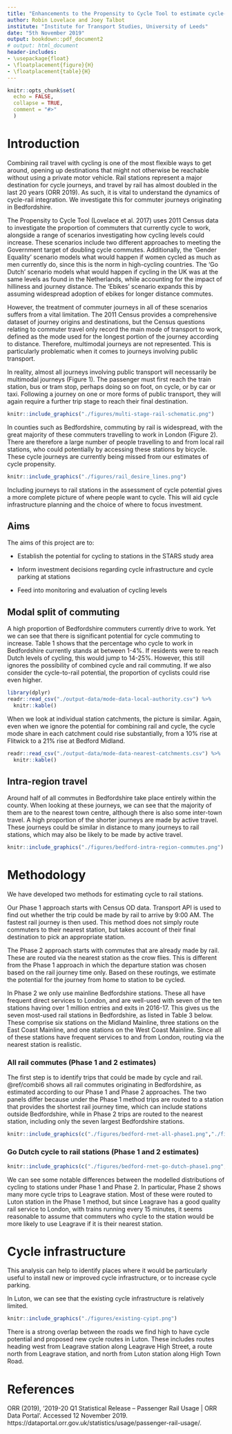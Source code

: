 ```yaml
---
title: "Enhancements to the Propensity to Cycle Tool to estimate cycle-to-station potential: PCT STARS Phase 2 Report"
author: Robin Lovelace and Joey Talbot
institute: "Institute for Transport Studies, University of Leeds"
date: "5th November 2019"
output: bookdown::pdf_document2
# output: html_document
header-includes: 
- \usepackage{float} 
- \floatplacement{figure}{H}
- \floatplacement{table}{H}
---
```


```r
knitr::opts_chunk$set(
  echo = FALSE,   
  collapse = TRUE,
  comment = "#>"
  )
```

# Introduction

Combining rail travel with cycling is one of the most flexible ways to get around, opening up destinations that might not otherwise be reachable without using a private motor vehicle. Rail stations represent a major destination for cycle journeys, and travel by rail has almost doubled in the last 20 years (ORR 2019). As such, it is vital to understand the dynamics of cycle-rail integration. We investigate this for commuter journeys originating in Bedfordshire.

The Propensity to Cycle Tool (Lovelace et al. 2017) uses 2011 Census data to investigate the proportion of commuters that currently cycle to work, alongside a range of scenarios investigating how cycling levels could increase. These scenarios include two different approaches to meeting the Government target of doubling cycle commutes. Additionally, the 'Gender Equality' scenario models what would happen if women cycled as much as men currently do, since this is the norm in high-cycling countries. The 'Go Dutch' scenario models what would happen if cycling in the UK was at the same levels as found in the Netherlands, while accounting for the impact of hilliness and journey distance.  The 'Ebikes' scenario expands this by assuming widespread adoption of ebikes for longer distance commutes. 

However, the treatment of commuter journeys in all of these scenarios suffers from a vital limitation. The 2011 Census provides a comprehensive dataset of journey origins and destinations, but the Census questions relating to commuter travel only record the main mode of transport to work, defined as the mode used for the longest portion of the journey according to distance. Therefore, multimodal journeys are not represented. This is particularly problematic when it comes to journeys involving public transport. 

In reality, almost all journeys involving public transport will necessarily be multimodal journeys (Figure 1). The passenger must first reach the train station, bus or tram stop, perhaps doing so on foot, on cycle, or by car or taxi. Following a journey on one or more forms of public transport, they will again require a further trip stage to reach their final destination. 

```r
knitr::include_graphics("./figures/multi-stage-rail-schematic.png")
```

In counties such as Bedfordshire, commuting by rail is widespread, with the great majority of these commuters travelling to work in London (Figure 2). There are therefore a large number of people travelling to and from local rail stations, who could potentially by accessing these stations by bicycle. These cycle journeys are currently being missed from our estimates of cycle propensity.

```r
knitr::include_graphics("./figures/rail_desire_lines.png")
```

Including journeys to rail stations in the assessment of cycle potential gives a more complete picture of where people want to cycle. This will aid cycle infrastructure planning and the choice of where to focus investment. 


## Aims

The aims of this project are to:

- Establish the potential for cycling to stations in the STARS study area

- Inform investment decisions regarding cycle infrastructure and cycle parking at stations

- Feed into monitoring and evaluation of cycling levels


## Modal split of commuting

A high proportion of Bedfordshire commuters currently drive to work. Yet we can see that there is significant potential for cycle commuting to increase. Table 1 shows that the percentage who cycle to work in Bedfordshire currently stands at between 1-4%. If residents were to reach Dutch levels of cycling, this would jump to 14-25%. However, this still ignores the possibility of combined cycle and rail commuting. If we also consider the cycle-to-rail potential, the proportion of cyclists could rise even higher. 

```r
library(dplyr)
readr::read_csv("./output-data/mode-data-local-authority.csv") %>% 
  knitr::kable()
```

When we look at individual station catchments, the picture is similar. Again, even when we ignore the potential for combining rail and cycle, the cycle mode share in each catchment could rise substantially, from a 10% rise at Flitwick to a 21% rise at Bedford Midland.

```r
readr::read_csv("./output-data/mode-data-nearest-catchments.csv") %>% 
  knitr::kable()
```

## Intra-region travel

Around half of all commutes in Bedfordshire take place entirely within the county. When looking at these journeys, we can see that the majority of them are to the nearest town centre, although there is also some inter-town travel. A high proportion of the shorter journeys are made by active travel. These journeys could be similar in distance to many journeys to rail stations, which may also be likely to be made by active travel. 

```r
knitr::include_graphics("./figures/bedford-intra-region-commutes.png")
```

# Methodology

We have developed two methods for estimating cycle to rail stations. 

Our Phase 1 approach starts with Census OD data. Transport API is used to find out whether the trip could be made by rail to arrive by 9:00 AM. The fastest rail journey is then used. This method does not simply route commuters to their nearest station, but takes account of their final destination to pick an appropriate station. 

The Phase 2 approach starts with commutes that are already made by rail. These are routed via the nearest station as the crow flies. This is different from the Phase 1 approach in which the departure station was chosen based on the rail journey time only. Based on these routings, we estimate the potential for the journey from home to station to be cycled. 

In Phase 2 we only use mainline Bedfordshire stations. These all have frequent direct services to London, and are well-used with seven of the ten stations having over 1 million entries and exits in 2016-17. This gives us the seven most-used rail stations in Bedfordshire, as listed in Table 3 below. These comprise six stations on the Midland Mainline, three stations on the East Coast Mainline, and one stations on the West Coast Mainline. Since all of these stations have frequent services to and from London, routing via the nearest station is realistic. 

### All rail commutes (Phase 1 and 2 estimates)

The first step is to identify trips that could be made by cycle and rail. @ref/combi6 shows all rail commutes originating in Bedfordshire, as estimated according to our Phase 1 and Phase 2 approaches. The two panels differ because under the Phase 1 method trips are routed to a station that provides the shortest rail journey time, which can include stations outside Bedfordshire, while in Phase 2 trips are routed to the nearest station, including only the seven largest Bedfordshire stations.  

```r
knitr::include_graphics(c("./figures/bedford-rnet-all-phase1.png","./figures/bedford-rnet-all-phase2.png"))
```

### Go Dutch cycle to rail stations (Phase 1 and 2 estimates)


```r
knitr::include_graphics(c("./figures/bedford-rnet-go-dutch-phase1.png","./figures/bedford-rnet-go-dutch-phase2.png"))
```

We can see some notable differences between the modelled distributions of cycling to stations under Phase 1 and Phase 2. In particular, Phase 2 shows many more cycle trips to Leagrave station. Most of these were routed to Luton station in the Phase 1 method, but since Leagrave has a good quality rail service to London, with trains running every 15 minutes, it seems reasonable to assume that commuters who cycle to the station would be more likely to use Leagrave if it is their nearest station.


# Cycle infrastructure

This analysis can help to identify places where it would be particularly useful to install new or improved cycle infrastructure, or to increase cycle parking.

In Luton, we can see that the existing cycle infrastructure is relatively limited.

```r
knitr::include_graphics("./figures/existing-cyipt.png")
```

There is a strong overlap between the roads we find high to have cycle potential and proposed new cycle routes in Luton. These includes routes heading west from Leagrave station along Leagrave High Street, a route north from Leagrave station, and north from Luton station along High Town Road.

# References

ORR (2019), '2019-20 Q1 Statistical Release – Passenger Rail Usage | ORR Data Portal’. Accessed 12 November 2019. https://dataportal.orr.gov.uk/statistics/usage/passenger-rail-usage/.

